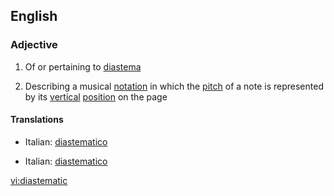 ==English==

===Adjective===
{{en-adj}}

# Of or pertaining to [[diastema]]
#{{music}} Describing a musical [[notation]] in which the [[pitch]] of a note is represented by its [[vertical]] [[position]] on the page

====Translations====
{{trans-top|of diastema}}
*Italian: [[diastematico]]
{{trans-mid}}

{{trans-bottom}}

{{trans-top|notation}}
*Italian: [[diastematico]]
{{trans-mid}}

{{trans-bottom}}

[[vi:diastematic]]
